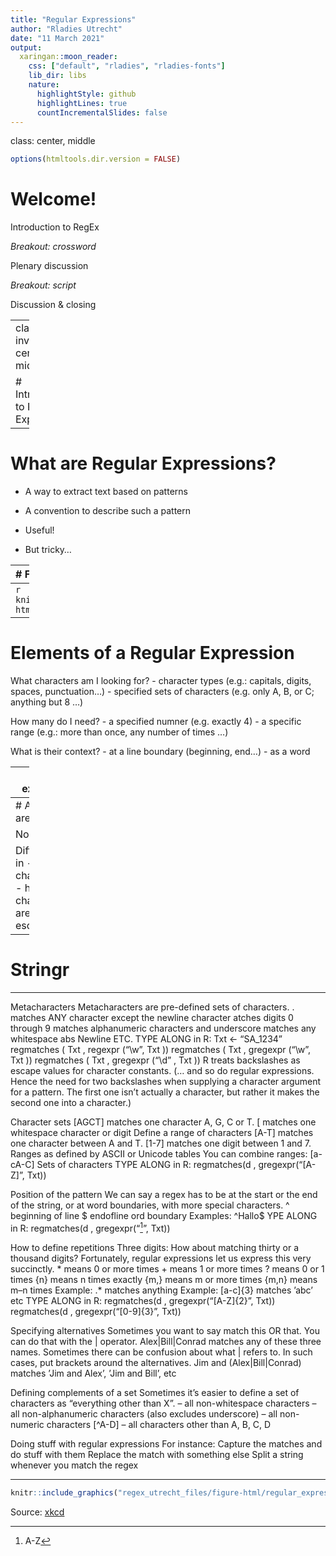 ```yaml
---
title: "Regular Expressions"
author: "Rladies Utrecht"
date: "11 March 2021"
output:
  xaringan::moon_reader:
    css: ["default", "rladies", "rladies-fonts"]
    lib_dir: libs
    nature:
      highlightStyle: github
      highlightLines: true
      countIncrementalSlides: false
---
```

class: center, middle

```r
options(htmltools.dir.version = FALSE)
```


# Welcome!

Introduction to RegEx

*Breakout: crossword*

Plenary discussion

*Breakout: script*

Discussion & closing

---
class: inverse, center, middle

# Introduction to Regular Expressions

---

# What are Regular Expressions?

- A way to extract text based on patterns

- A convention to describe such a pattern

- Useful!

- But tricky...



---
# For example: an email address

```r
"
(?:[a-z0-9!#$%&'*+/=?^_`{|}~-]+(?:\.[a-z0-9!#$%&'*+/=?^_`{|}
~-]+)*|"(?:[\x01-\x08\x0b\x0c\x0e-\x1f\x21\x23-\x5b\x5d-\x7f]
|\\[\x01-\x09\x0b\x0c\x0e-\x7f])*")@(?:(?:[a-z0-9](?:[a-z0-9-
]*[a-z0-9])?\.)+[a-z0-9](?:[a-z0-9-]*[a-z0-9])?|\[(?:(?:25[0-
5]|2[0-4][0-9]|[01]?[0-9][0-9]?)\.){3}(?:25[0-5]|2[0-4][0-9]|
[01]?[0-9][0-9]?|[a-z0-9-]*[a-z0-9]:(?:[\x01-\x08\x0b\x0c\x0e
-\x1f\x21-\x5a\x53-\x7f]|\\[\x01-\x09\x0b\x0c\x0e-\x7f])+)\])
"
```
via [emailregex.com](http://emailregex.com/)

---
```r
knitr::include_graphics("regex_utrecht_files/figure-html/regex_email.jpeg")
```

---
# Elements of a Regular Expression

What characters am I looking for?
- character types (e.g.: capitals, digits, spaces, punctuation...)
- specified sets of characters (e.g. only A, B, or C; anything but 8 ...)

How many do I need?
- a specified numner (e.g. exactly 4)
- a specific range (e.g.: more than once, any number of times ...)

What is their context?
- at a line boundary (beginning, end...)
- as a word


---
# For example



---
# All regex are equal

No!

Differences in
- special characters
- how characters are escaped


---
# Stringr


---

 Metacharacters
Metacharacters are pre-defined sets of characters.
. matches ANY character except the newline character \n \d matches digits 0 through 9
\w matches alphanumeric characters and underscore
\s matches any whitespace
\t Tabs
\n Newline
ETC.
TYPE ALONG in R:
Txt <- "SA_1234"
regmatches ( Txt , regexpr ("\\w", Txt )) regmatches ( Txt , gregexpr ("\\w", Txt )) regmatches ( Txt , gregexpr ("\\d" , Txt ))
R treats backslashes as escape values for character constants. (... and so do regular expressions. Hence the need for two backslashes when supplying a character argument for a pattern. The first one isn't actually a character, but rather it makes the second one into a character.)


 Character sets
[AGCT] matches one character A, G, C or T.
[\s\d] matches one whitespace character or digit
Define a range of characters
[A-T] matches one character between A and T. [1-7] matches one digit between 1 and 7.
Ranges as defined by ASCII or Unicode tables You can combine ranges: [a-cA-C]
Sets of characters
TYPE ALONG in R:
regmatches(d , gregexpr("[A-Z]", Txt))


 Position of the pattern
We can say a regex has to be at the start or the end of the string, or at word boundaries, with more special characters.
^ beginning of line $ endofline
\b word boundary
Examples: ^Hallo$ \bHallo\b
TYPE ALONG in R:
regmatches(d , gregexpr("^[A-Z]", Txt))


 How to define repetitions
Three digits: \d\d\d. How about matching thirty or a thousand digits?
Fortunately, regular expressions let us express this very succinctly.
\* means 0 or more times \+ means 1 or more times
? means 0 or 1 times
{n} means n times exactly {m,} means m or more times {m,n} means m–n times
Example: .* matches anything Example: [a-c]{3} matches ’abc’ etc
TYPE ALONG in R:
regmatches(d , gregexpr("[A-Z]{2}", Txt)) regmatches(d , gregexpr("[0-9]{3}", Txt))


 Specifying alternatives
Sometimes you want to say match this OR that. You can do that with the | operator. Alex|Bill|Conrad matches any of these three names.
Sometimes there can be confusion about what | refers to. In such cases, put brackets around the alternatives.
Jim and (Alex|Bill|Conrad) matches ’Jim and Alex’, ’Jim and Bill’, etc

 Defining complements of a set
Sometimes it’s easier to define a set of characters as “everything other than X”. \S – all non-whitespace characters
\W – all non-alphanumeric characters (also excludes underscore)
\D – all non-numeric characters
[^A-D] – all characters other than A, B, C, D

 Doing stuff with regular expressions
For instance:
Capture the matches and do stuff with them Replace the match with something else
Split a string whenever you match the regex


---
```r
knitr::include_graphics("regex_utrecht_files/figure-html/regular_expressions_xkcd.png")
```
Source: [xkcd](https://xkcd.com/208/)

